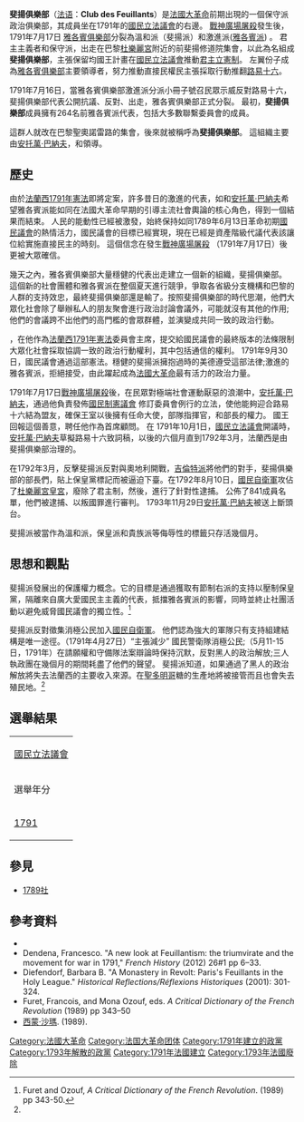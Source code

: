 {{roughtranslation|time=2016-12-13T02:05:54+00:00}}
{{Infobox political party
| colorcode           = #6582a2
| name          = 斐揚俱樂部
| native_name         = Club des feuillants<br>société des Amis de la Constitution, séante aux Feuillants
| leader1_title       = 主席
| leader1_name        = [[安托萬·巴納夫|安托萬·巴納夫]]<br>{{Link-en|亞歷山大•拉莫|Alexandre de Lameth}}<br>{{Link-en|阿德里安•迪波爾|Adrien Duport}}
| 建立     = {{start date and age|1791|7|18|df=yes}}
| 解散     = {{nowrap|{{end date and age|1792|8|10|df=yes}}}}
| 分裂自   = [[雅各賓俱樂部|雅各賓俱樂部]]溫和派, ''{{Link-en|君主立憲之友會| Monarchiens }} ''
| 總部     = [[聖奧諾雷路|聖奧諾雷路]], [[巴黎|巴黎]]
| newspaper           = ''{{Link-en|公報|La Gazette (France)}}''
| ideology            = {{Link-en|溫和主義|Modérantisme}}<br>[[保守主義|保守主義]]<br>[[古典自由主义|古典自由主义]]<br>[[自由保守主義|自由保守主義]]<br>[[君主立宪|君主立宪]]
| position            = [[中间偏右|中间偏右]]
| colours             = {{colorbox|#6582a2}} [[藍色|藍色]] {{colorbox|#FFFFFF}} [[白色|白色]]
| country             = 法国
|logo=JacobinVignette01.jpg|flag=[[File:Bataillon_des_Feuillan(t)s_flag.svg|190px]]}}


'''斐揚俱樂部'''（[[法语|法语]]：'''Club des Feuillants'''）是[[法國大革命|法國大革命]]前期出現的一個保守派政治俱樂部，其成員坐在1791年的[[國民立法議會|國民立法議會]]的右邊。 [[練兵場慘案|戰神廣場屠殺]]發生後，1791年7月17日 [[雅各賓俱樂部|雅各賓俱樂部]]分裂為溫和派（斐揚派）和激進派([[雅各賓派|雅各賓派]]) 。 君主主義者和保守派，出走在巴黎[[杜樂麗宮|杜樂麗宮]]附近的前斐揚修道院集會，以此為名組成'''斐揚俱樂部'''，主張保留均國王計畫在[[國民立法議會|國民立法議會]]推動[[君主立憲制|君主立憲制]]。   左翼份子成為[[雅各賓俱樂部|雅各賓俱樂部]]主要領導者，努力推動直接民權民主張採取行動推翻[[路易十六|路易十六]]。

1791年7月16日，當雅各賓俱樂部激進派分派小冊子號召民眾示威反對路易十六，斐揚俱樂部代表公開抗議、反對、出走，雅各賓俱樂部正式分裂。 最初，'''斐揚俱樂部'''成員擁有264名前雅各賓派代表，包括大多數聯繫委員會的成員。

這群人就改在巴黎聖奧諾雷路的{{Link-en|斐揚修道院|Congregation of the Feuillants}}集會，後來就被稱呼為'''斐揚俱樂部'''。
這組織主要由[[安托萬·巴納夫|安托萬·巴納夫]]，{{Link-en|亞歷山大•拉莫|Alexandre de Lameth}}和{{Link-en|阿德里安•迪波爾|Adrien Duport}}領導。

==歷史==
由於[[法蘭西1791年憲法|法蘭西1791年憲法]]即將定案，許多昔日的激進的代表，如{{Link-en|艾薩克·勒蓋樂·夏波伊|Isaac René Guy le Chapelier }}和[[安托萬·巴納夫|安托萬·巴納夫]]希望雅各賓派能如同在法國大革命早期的引導主流社會輿論的核心角色，得到一個結果而結束。 人民的能動性已經被激發，始終保持如同1789年6月13日革命初期[[國民議會_(法國大革命)|國民議會]]的熱情活力，國民議會的目標已經實現，現在已經是資產階級代議代表該讓位給實施直接民主的時刻。 這個信念在發生[[練兵場慘案|戰神廣場屠殺]] （1791年7月17日）後更被大眾確信。

幾天之內，雅各賓俱樂部大量穩健的代表出走建立一個新的組織，斐揚俱樂部。 這個新的社會團體和雅各賓派在整個夏天進行競爭，爭取各省級分支機構和巴黎的人群的支持效忠，最終斐揚俱樂部還是輸了。按照斐揚俱樂部的時代思潮，他們大眾化社會除了舉辦私人的朋友聚會進行政治討論會議外，可能就沒有其他的作用; 他們的會議跨不出他們的高門檻的會眾群體，並演變成共同一致的政治行動。

{{Link-en|艾薩克·勒蓋樂·夏波伊|Isaac René Guy le Chapelier}}，在他作為[[法蘭西1791年憲法|法蘭西1791年憲法]]委員會主席，提交給國民議會的最終版本的法條限制大眾化社會採取協調一致的政治行動權利，其中包括通信的權利。 1791年9月30日，國民議會通過這部憲法。穩健的斐揚派擁抱過時的美德遵受這部法律;激進的雅各賓派，拒絕接受，由此躍起成為[[法國大革命|法國大革命]]最有活力的政治力量。

1791年7月17日[[練兵場慘案|戰神廣場屠殺]]後，在民眾對極端社會運動厭惡的浪潮中，[[安托萬·巴納夫|安托萬·巴納夫]]，通過他負責發佈[[國民制憲議會|國民制憲議會]] 修訂委員會例行的立法，使他能夠迎合路易十六結為盟友，確保王室以後擁有任命大使，部隊指揮官，和部長的權力。 國王回報這個善意，聘任他作為首席顧問。 在 1791年10月1日，[[國民立法議會|國民立法議會]]開議時，[[安托萬·巴納夫|安托萬·巴納夫]]草擬路易十六致詞稿，以後的六個月直到1792年3月，法蘭西是由斐揚俱樂部治理的。

在1792年3月，反擊斐揚派反對與奧地利開戰，[[吉倫特派|吉倫特派]]將他們的對手，斐揚俱樂部的部長們，貼上保皇黨標記而被逼迫下臺。在1792年8月10日，[[國民自衛軍|國民自衛軍]]攻佔了[[杜樂麗宮|杜樂麗宮皇宮]]，廢除了君主制，然後，進行了針對性逮捕。 公佈了841成員名單，他們被逮捕、以叛國罪進行審判。 1793年11月29日[[安托萬·巴納夫|安托萬·巴納夫]]被送上斷頭台。

斐揚派被當作為溫和派，保皇派和貴族派等侮辱性的標籤只存活幾個月。

==思想和觀點==
斐揚派發展出的保護權力概念。它的目標是通過獲取有節制右派的支持以壓制保皇黨，隔離來自廣大愛國民主主義的代表，抵擋雅各賓派的影響，同時並終止社團活動以避免威脅國民議會的獨立性。<ref name="Furet and Ozouf">Furet and Ozouf, ''A Critical Dictionary of the French Revolution''. (1989) pp 343-50.</ref>

斐揚派反對徵集消極公民加入[[國民自衛軍|國民自衛軍]]。 他們認為強大的軍隊只有支持組建結構是唯一途徑。（1791年4月27日）“主張減少” 國民警衛隊消極公民;（5月11-15日，1791年）在請願權和守備隊法案辯論時保持沉默，反對黑人的政治解放;三人執政團在幾個月的期間耗盡了他們的聲望。 斐揚派知道，如果通過了黑人的政治解放將失去法蘭西的主要收入來源。在[[法属圣多明戈|聖多明哥]]糖的生產地將被接管而且也會失去殖民地。<ref name="Furet and Ozouf"/>

==選舉結果==
{| class=wikitable
|-
| colspan=6|[[國民立法議會|國民立法議會]]
|-
! 選舉年分
! # <br />總得票數
! % <br />總得票數比
! # <br />獲得總席位
! +/–
! 領導者
|-
! [[French_legislative_election,_1791|1791]]
| ''unknown'' (#2)
| ''unknown''
| {{Composition bar|264|745|hex={{Feuillants Club/meta/color}}}}
| <center>–</center>
| <center>[[安托萬·巴納夫|安托萬·巴納夫]]</center>
|}


==參見==
* [[1789社|1789社]]

==參考資料==
{{reflist}}
*{{EB1911}}
* Dendena, Francesco. "A new look at Feuillantism: the triumvirate and the movement for war in 1791," ''French History'' (2012) 26#1 pp 6–33.
* Diefendorf, Barbara B. "A Monastery in Revolt: Paris's Feuillants in the Holy League." ''Historical Reflections/Réflexions Historiques'' (2001): 301-324.
* Furet, Francois, and  Mona Ozouf, eds.  ''A Critical Dictionary of the French Revolution'' (1989) pp 343–50
* [[西蒙·沙瑪|西蒙·沙瑪]]. ''{{Link-en|公民：法國革命編年史|Citizens: A Chronicle of the French Revolution}}'' (1989).



[[Category:法國大革命|Category:法國大革命]]
[[Category:法国大革命团体|Category:法国大革命团体]]
[[Category:1791年建立的政黨|Category:1791年建立的政黨]]
[[Category:1793年解散的政黨|Category:1793年解散的政黨]]
[[Category:1791年法國建立|Category:1791年法國建立]]
[[Category:1793年法國廢除|Category:1793年法國廢除]]
{{法國大革命}}